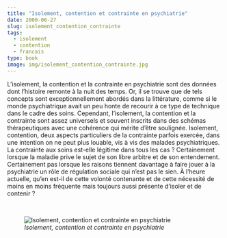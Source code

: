 ```yaml
---
title: "Isolement, contention et contrainte en psychiatrie"
date: 2000-06-27
slug: isolement_contention_contrainte
tags:
  - isolement
  - contention
  - francais
type: book
image: img/isolement_contention_contrainte.jpg
---
```


L’isolement, la contention et la contrainte en psychiatrie sont des données dont l’histoire remonte à la nuit des temps.
Or, il se trouve que de tels concepts sont exceptionnellement abordés dans la littérature, comme si le monde psychiatrique avait un peu honte de recourir à ce type de technique dans le cadre des soins.
Cependant, l’isolement, la contention et la contrainte sont assez universels et souvent inscrits dans des schémas thérapeutiques avec une cohérence qui mérite d’être soulignée.
Isolement, contention, deux aspects particuliers de la contrainte parfois exercée, dans une intention on ne peut plus louable, vis à vis des malades psychiatriques.
La contrainte aux soins est-elle légitime dans tous les cas ?
Certainement lorsque la maladie prive le sujet de son libre arbitre et de son entendement.
Certainement pas lorsque les raisons tiennent davantage à faire jouer à la psychiatrie un rôle de régulation sociale qui n’est pas le sien. 
À l’heure actuelle, qu’en est-il de cette volonté contenante et de cette nécessité de moins en moins fréquente mais toujours aussi présente d’isoler et de contenir ?

<br>

![_Isolement, contention et contrainte en psychiatrie_](img/isolement_contention_contrainte.jpg)
